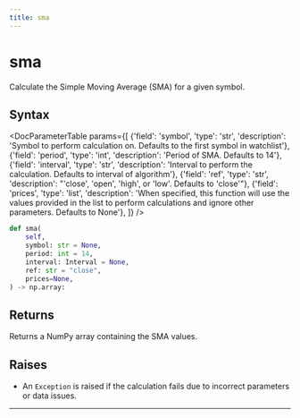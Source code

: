 ```yaml
---
title: sma
---
```


# sma

Calculate the Simple Moving Average (SMA) for a given symbol.

## Syntax

<DocParameterTable params={[
    {'field': 'symbol', 'type': 'str', 'description': 'Symbol to perform calculation on. Defaults to the first symbol in watchlist'},
    {'field': 'period', 'type': 'int', 'description': 'Period of SMA. Defaults to 14'},
    {'field': 'interval', 'type': 'str', 'description': 'Interval to perform the calculation. Defaults to interval of algorithm'},
    {'field': 'ref', 'type': 'str', 'description': "'close', 'open', 'high', or 'low'. Defaults to 'close'"},
    {'field': 'prices', 'type': 'list', 'description': 'When specified, this function will use the values provided in the list to perform calculations and ignore other parameters. Defaults to None'},
]} />

```python
def sma(
    self,
    symbol: str = None,
    period: int = 14,
    interval: Interval = None,
    ref: str = "close",
    prices=None,
) -> np.array:
```

## Returns

Returns a NumPy array containing the SMA values.

## Raises
- An `Exception` is raised if the calculation fails due to incorrect parameters or data issues.
---
